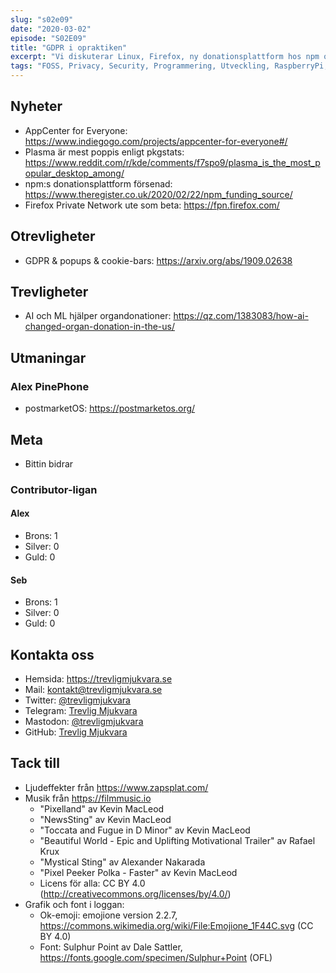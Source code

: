 ```yaml
---
slug: "s02e09"
date: "2020-03-02"
episode: "S02E09"
title: "GDPR i opraktiken"
excerpt: "Vi diskuterar Linux, Firefox, ny donationsplattform hos npm och problematiken i praktiken med GDPR på nätet. Vi bjuder också på en trevlighet om organdonationer och AI + ML."
tags: "FOSS, Privacy, Security, Programmering, Utveckling, RaspberryPi, PinePhone, Technology, Linux, Open Source, Manjaro, GDPR, KDE, NPM, Firefox, Cookies, AI, Machine Learning"
---
```



<SEO title="S02E09 - GDPR i opraktiken" />
<Player src="https://aphid.fireside.fm/d/1437767933/e86366d5-e25c-4aab-9a13-33b7144ac160/92405f20-d2ac-41e1-8458-74c6d268c1d4.mp3" />

## Nyheter

- AppCenter for Everyone: https://www.indiegogo.com/projects/appcenter-for-everyone#/
- Plasma är mest poppis enligt pkgstats: https://www.reddit.com/r/kde/comments/f7spo9/plasma_is_the_most_popular_desktop_among/
- npm:s donationsplattform försenad: https://www.theregister.co.uk/2020/02/22/npm_funding_source/
- Firefox Private Network ute som beta: https://fpn.firefox.com/

## Otrevligheter

- GDPR & popups & cookie-bars: https://arxiv.org/abs/1909.02638

## Trevligheter

- AI och ML hjälper organdonationer: https://qz.com/1383083/how-ai-changed-organ-donation-in-the-us/

## Utmaningar

### Alex PinePhone

- postmarketOS: https://postmarketos.org/

## Meta

- Bittin bidrar

### Contributor-ligan

#### Alex

- Brons: 1
- Silver: 0
- Guld: 0

#### Seb

- Brons: 1
- Silver: 0
- Guld: 0

## Kontakta oss

- Hemsida: https://trevligmjukvara.se
- Mail: kontakt@trevligmjukvara.se
- Twitter: [@trevligmjukvara](https://twitter.com/trevligmjukvara)
- Telegram: [Trevlig Mjukvara](https://t.me/trevligmjukvara)
- Mastodon: [@trevligmjukvara](https://mastodon.linuxkompis.se/@trevligmjukvara)
- GitHub: [Trevlig Mjukvara](https://github.com/trevligmjukvara)

## Tack till

- Ljudeffekter från https://www.zapsplat.com/
- Musik från https://filmmusic.io
  - "Pixelland" av Kevin MacLeod
  - "NewsSting" av Kevin MacLeod
  - "Toccata and Fugue in D Minor" av Kevin MacLeod
  - "Beautiful World - Epic and Uplifting Motivational Trailer" av Rafael Krux
  - "Mystical Sting" av Alexander Nakarada
  - "Pixel Peeker Polka - Faster" av Kevin MacLeod
  - Licens för alla: CC BY 4.0 (http://creativecommons.org/licenses/by/4.0/)
- Grafik och font i loggan:
  - Ok-emoji: emojione version 2.2.7, https://commons.wikimedia.org/wiki/File:Emojione_1F44C.svg (CC BY 4.0)
  - Font: Sulphur Point av Dale Sattler, https://fonts.google.com/specimen/Sulphur+Point (OFL)
